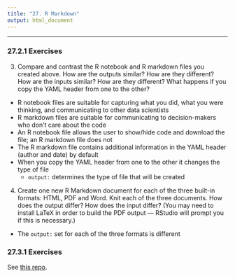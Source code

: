 ```yaml
---
title: "27. R Markdown"
output: html_document
---
```


***

### 27.2.1 Exercises

3. Compare and contrast the R notebook and R markdown files you created above.
How are the outputs similar? How are they different? How are the inputs similar?
How are they different? What happens if you copy the YAML header from one to the
other?

* R notebook files are suitable for capturing what you did, what you were
thinking, and communicating to other data scientists
* R markdown files are suitable for communicating to decision-makers who
don't care about the code
* An R notebook file allows the user to show/hide code and download the file;
an R markdown file does not
* The R markdown file contains additional information in the YAML header
(author and date) by default
* When you copy the YAML header from one to the other it changes the type of
file
    + `output:` determines the type of file that will be created  
 
4. Create one new R Markdown document for each of the three built-in formats:
HTML, PDF and Word. Knit each of the three documents. How does the output differ?
How does the input differ? (You may need to install LaTeX in order to build the
PDF output — RStudio will prompt you if this is necessary.)

* The `output:` set for each of the three formats is different

### 27.3.1 Exercises

See [this repo](https://github.com/benherbertson/cv).

